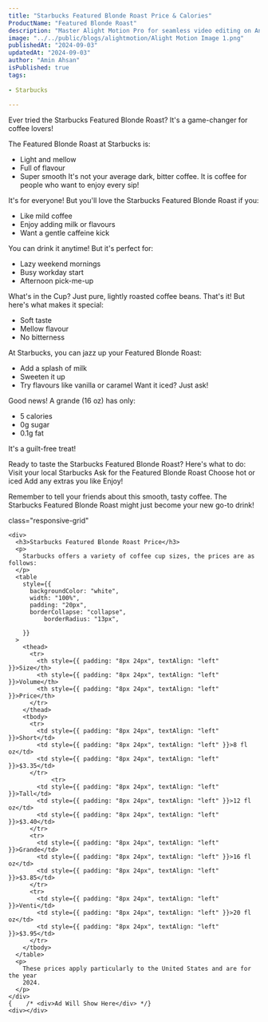 ```yaml
---
title: "Starbucks Featured Blonde Roast Price & Calories"
ProductName: "Featured Blonde Roast" 
description: "Master Alight Motion Pro for seamless video editing on Android, iOS, and Tablets with our ultimate guide, unlocking advanced features and elevating your skills in 2024!"
image: "../../public/blogs/alightmotion/Alight Motion Image 1.png"
publishedAt: "2024-09-03"
updatedAt: "2024-09-03"
author: "Amin Ahsan"
isPublished: true
tags:
 
- Starbucks
      
---
```


Ever tried the Starbucks Featured Blonde Roast? It's a game-changer for coffee lovers!

The Featured Blonde Roast at Starbucks is:
- Light and mellow
- Full of flavour
- Super smooth
It's not your average dark, bitter coffee. It is coffee for people who want to enjoy every sip!

It's for everyone! But you'll love the Starbucks Featured Blonde Roast if you:
- Like mild coffee
- Enjoy adding milk or flavours
- Want a gentle caffeine kick

You can drink it anytime! But it's perfect for:
- Lazy weekend mornings
- Busy workday start
- Afternoon pick-me-up

What's in the Cup? Just pure, lightly roasted coffee beans. That's it! But here's what makes it special:
- Soft taste
- Mellow flavour
- No bitterness

At Starbucks, you can jazz up your Featured Blonde Roast:
- Add a splash of milk
- Sweeten it up
- Try flavours like vanilla or caramel
Want it iced? Just ask!

Good news! A grande (16 oz) has only:
- 5 calories
- 0g sugar
- 0.1g fat

It's a guilt-free treat!

Ready to taste the Starbucks Featured Blonde Roast? Here's what to do:
Visit your local Starbucks
Ask for the Featured Blonde Roast
Choose hot or iced
Add any extras you like
Enjoy!

Remember to tell your friends about this smooth, tasty coffee. The Starbucks Featured Blonde Roast might just become your new go-to drink!


 <style jsx>{`
  @media (min-width: 768px) {
    .responsive-grid {
      display: grid;
      grid-template-columns: 1fr 1fr;
    }
  }
`}</style>

<div
  style={{
    backgroundColor: "#cee3de",
    borderLeft: "3px solid #0c7556",
   padding: "20px",
    paddingTop: "13px", // Add padding to the top
        display: "grid",
        height: "fit-content",
      }} 
      
  class="responsive-grid"

>
    <div>
      <h3>Starbucks Featured Blonde Roast Price</h3>
      <p>
        Starbucks offers a variety of coffee cup sizes, the prices are as follows:
      </p>
      <table
        style={{
          backgroundColor: "white",
          width: "100%",
          padding: "20px",
          borderCollapse: "collapse",
              borderRadius: "13px",
          
        }}
      >
        <thead>
          <tr>
            <th style={{ padding: "8px 24px", textAlign: "left" }}>Size</th>
            <th style={{ padding: "8px 24px", textAlign: "left" }}>Volume</th>
            <th style={{ padding: "8px 24px", textAlign: "left" }}>Price</th>
          </tr>
        </thead>
        <tbody>
          <tr>
            <td style={{ padding: "8px 24px", textAlign: "left" }}>Short</td>
            <td style={{ padding: "8px 24px", textAlign: "left" }}>8 fl oz</td>
            <td style={{ padding: "8px 24px", textAlign: "left" }}>$3.35</td>
          </tr>
                <tr>
            <td style={{ padding: "8px 24px", textAlign: "left" }}>Tall</td>
            <td style={{ padding: "8px 24px", textAlign: "left" }}>12 fl oz</td>
            <td style={{ padding: "8px 24px", textAlign: "left" }}>$3.40</td>
          </tr>
          <tr>
            <td style={{ padding: "8px 24px", textAlign: "left" }}>Grande</td>
            <td style={{ padding: "8px 24px", textAlign: "left" }}>16 fl oz</td>
            <td style={{ padding: "8px 24px", textAlign: "left" }}>$3.85</td>
          </tr>
          <tr>
            <td style={{ padding: "8px 24px", textAlign: "left" }}>Venti</td>
            <td style={{ padding: "8px 24px", textAlign: "left" }}>20 fl oz</td>
            <td style={{ padding: "8px 24px", textAlign: "left" }}>$3.95</td>
          </tr>
        </tbody>
      </table>
      <p>
        These prices apply particularly to the United States and are for the year
        2024.
      </p>
    </div>
    {    /* <div>Ad Will Show Here</div> */}
    <div></div>
  </div>
